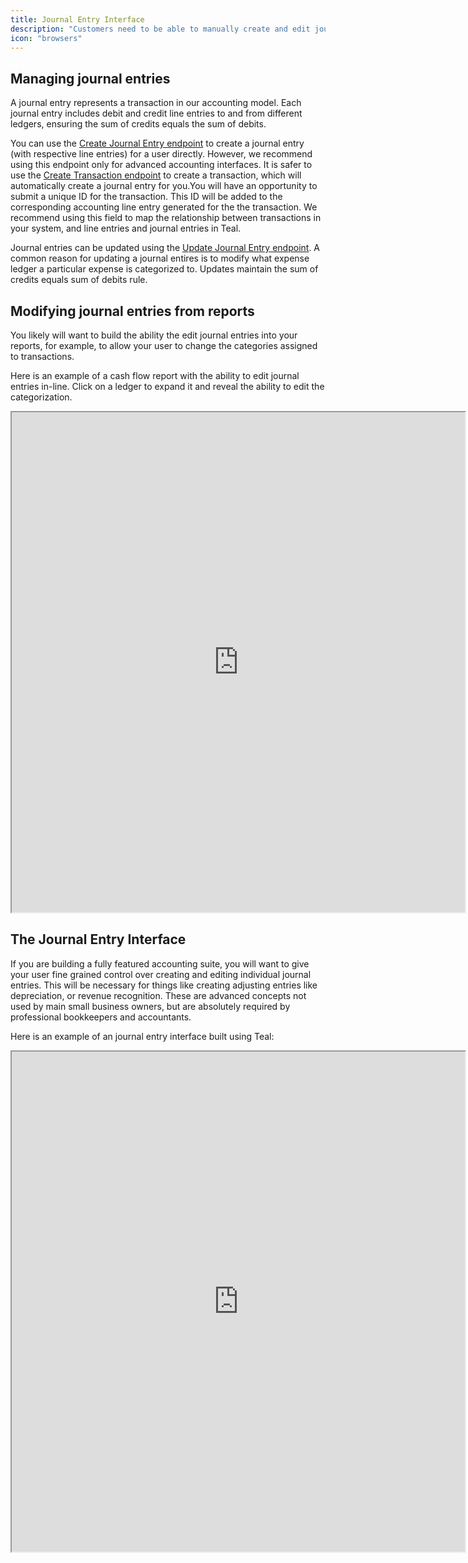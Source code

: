 ```yaml
---
title: Journal Entry Interface
description: "Customers need to be able to manually create and edit journal entries."
icon: "browsers"
---
```


## Managing journal entries

<Info>
  A journal entry represents a transaction in our accounting model. Each journal
  entry includes debit and credit line entries to and from different ledgers,
  ensuring the sum of credits equals the sum of debits.
</Info>

You can use the [Create Journal Entry endpoint](/api-reference/journal_entries/create_journal_entry) to create a journal entry (with respective line entries) for a user directly. However, we recommend using this endpoint only for advanced accounting interfaces. It is safer to use the [Create Transaction endpoint](/api-reference/transactions/create_transaction) to create a transaction, which will automatically create a journal entry for you.You will have an opportunity to submit a unique ID for the transaction. This ID will be added to the corresponding accounting line entry generated for the the transaction. We recommend using this field to map the relationship between transactions in your system, and line entries and journal entries in Teal.

Journal entries can be updated using the [Update Journal Entry endpoint](/api-reference/journal_entries/update_journal_entry). A common reason for updating a journal entires is to modify what expense ledger a particular expense is categorized to. Updates maintain the sum of credits equals sum of debits rule.

## Modifying journal entries from reports

You likely will want to build the ability the edit journal entries into your reports, for example, to allow your user to change the categories assigned to transactions.

Here is an example of a cash flow report with the ability to edit journal entries in-line. Click on a ledger to expand it and reveal the ability to edit the categorization.

<iframe
  src="https://codesandbox.io/embed/cashflow-statement-ge9iwv?codemirror=1&fontsize=14&hidenavigation=1&hidedevtools=1&theme=dark&view=preview"
  width="725"
  height="800"
  title="Cash flow report"
  allow="accelerometer; ambient-light-sensor; camera; encrypted-media; geolocation; gyroscope; hid; microphone; midi; payment; usb; vr; xr-spatial-tracking"
  sandbox="allow-forms allow-modals allow-popups allow-presentation allow-same-origin allow-scripts"
></iframe>

## The Journal Entry Interface

If you are building a fully featured accounting suite, you will want to give your user fine grained control over creating and editing individual journal entries. This will be necessary for things like creating adjusting entries like depreciation, or revenue recognition. These are advanced concepts not used by main small business owners, but are absolutely required by professional bookkeepers and accountants.

Here is an example of an journal entry interface built using Teal:

<iframe
  src="https://codesandbox.io/embed/journal-entry-l7kmy4?codemirror=1&fontsize=14&hidenavigation=1&hidedevtools=1&theme=dark&view=preview"
  width="725"
  height="800"
  title="Journal Entry"
  allow="accelerometer; ambient-light-sensor; camera; encrypted-media; geolocation; gyroscope; hid; microphone; midi; payment; usb; vr; xr-spatial-tracking"
  sandbox="allow-forms allow-modals allow-popups allow-presentation allow-same-origin allow-scripts"
></iframe>
